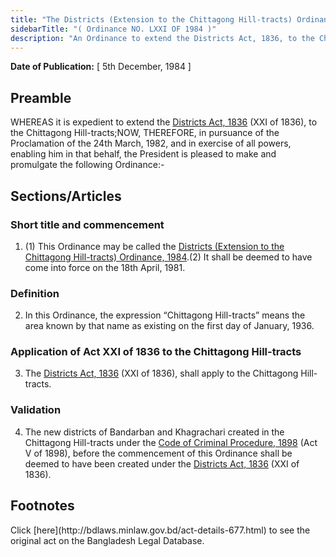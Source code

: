 ```yaml
---
title: "The Districts (Extension to the Chittagong Hill-tracts) Ordinance, 1984"
sidebarTitle: "( Ordinance NO. LXXI OF 1984 )"
description: "An Ordinance to extend the Districts Act, 1836, to the Chittagong Hill-tracts."
---
```


**Date of Publication:** [ 5th December, 1984 ]

## Preamble

WHEREAS it is expedient to extend the [Districts Act, 1836](/act-1.html "Districts Act, 1836") (XXI of 1836), to the Chittagong Hill-tracts;NOW, THEREFORE, in pursuance of the Proclamation of the 24th March, 1982, and in exercise of all powers, enabling him in that behalf, the President is pleased to make and promulgate the following Ordinance:-

## Sections/Articles

### Short title and commencement

1. (1) This Ordinance may be called the [Districts (Extension to the Chittagong Hill-tracts) Ordinance, 1984](/act-677.html "Districts (Extension to the Chittagong Hill-tracts) Ordinance, 1984").(2) It shall be deemed to have come into force on the 18th April, 1981.

### Definition

2. In this Ordinance, the expression “Chittagong Hill-tracts” means the area known by that name as existing on the first day of January, 1936.

### Application of Act XXI of 1836 to the Chittagong Hill-tracts

3. The [Districts Act, 1836](/act-1.html "Districts Act, 1836") (XXI of 1836), shall apply to the Chittagong Hill-tracts.

### Validation

4. The new districts of Bandarban and Khagrachari created in the Chittagong Hill-tracts under the [Code of Criminal Procedure, 1898](/act-75.html "Code of Criminal Procedure, 1898") (Act V of 1898), before the commencement of this Ordinance shall be deemed to have been created under the [Districts Act, 1836](/act-1.html "Districts Act, 1836") (XXI of 1836).

## Footnotes

<Note>
  Click [here](http://bdlaws.minlaw.gov.bd/act-details-677.html) to see the original act on the Bangladesh Legal Database.
</Note>
